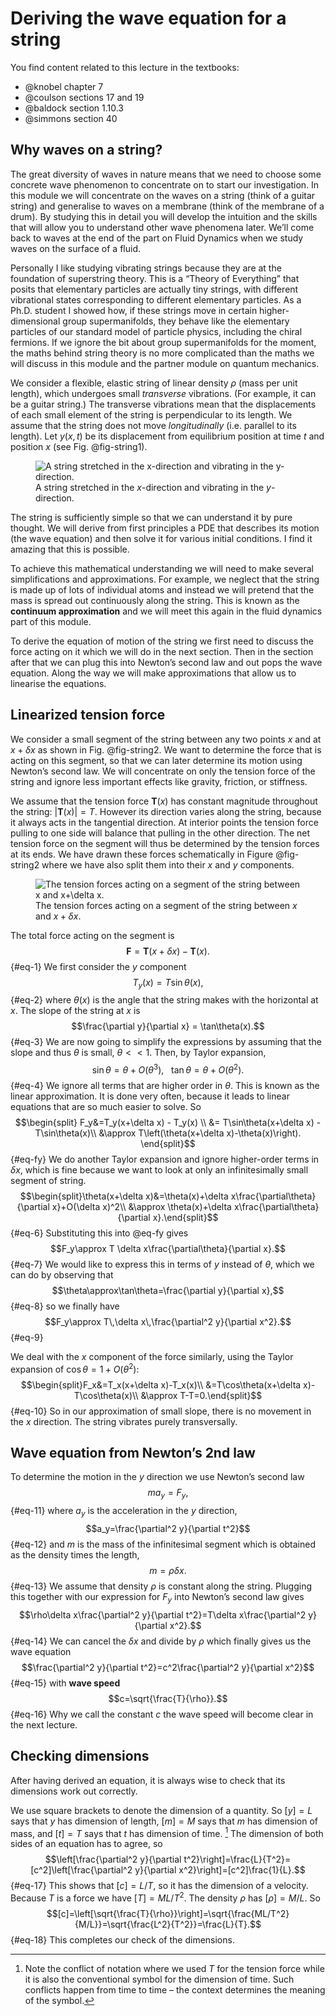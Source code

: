 # Deriving the wave equation for a string {#sec-1}

You find content related to this lecture in the textbooks:

- @knobel chapter 7
- @coulson sections 17 and 19
- @baldock section 1.10.3
- @simmons section 40

## Why waves on a string?

The great diversity of waves in nature means that we need to choose some
concrete wave phenomenon to concentrate on to start our investigation. In this
module we will concentrate on the waves on a string (think of a guitar string)
and generalise to waves on a membrane (think of the membrane of a drum). By
studying this in detail you will develop the intuition and the skills that will
allow you to understand other wave phenomena later. We'll come back to waves at
the end of the part on Fluid Dynamics when we study waves on the surface of a
fluid.

Personally I like studying vibrating strings because they are at the foundation
of superstring theory. This is a "Theory of Everything" that posits that
elementary particles are actually tiny strings, with different vibrational
states corresponding to different elementary particles. As a Ph.D. student I
showed how, if these strings  move in certain higher-dimensional group
supermanifolds, they behave like the elementary particles of our standard model
of particle physics, including the chiral fermions. If we ignore the bit about
group supermanifolds for the moment, the maths behind string theory is no more
complicated than the maths we will discuss in this module and the partner module
on quantum mechanics.

We consider a flexible, elastic string of linear density $\rho$ (mass per unit length), which undergoes small _transverse_
vibrations. (For example, it can be a guitar string.) The transverse vibrations
mean that the displacements of each small element of the string is perpendicular to its length.
We assume that the string does not move _longitudinally_ (i.e. parallel to its length).
Let $y(x, t)$ be its displacement from equilibrium
position at time $t$ and position $x$ (see Fig. @fig-string1). 

![A string stretched in the $x$-direction and vibrating in the $y$-direction.](string1.png){#fig-string1}

The string is sufficiently simple so that we can understand it by pure thought. We
will derive from first principles a PDE that describes its motion (the wave
equation) and then solve it for various initial conditions. I find it amazing
that this is possible.

To achieve this mathematical understanding we will need to make several 
simplifications and approximations. For example, we neglect that the string is
made up of lots of individual atoms and instead we will pretend that the mass
is spread out continuously along the string. This is known as the __continuum
approximation__ and we will meet this again in the fluid dynamics part of this module.

To derive the equation of motion of the string we first need to discuss the
force acting on it which we will do in the next section. Then in the section
after that we can plug this into Newton's second law and out pops the wave
equation. Along the way we will make approximations that allow us to linearise
the equations.


## Linearized tension force {#sec-1.1}

We consider a small segment of the string between any two
points $x$ and at $x+\delta x$ as shown in Fig. @fig-string2. 
We want to determine the force that is acting on this segment, so that
we can later determine its motion using Newton's second law.
We will concentrate on only the tension force of the string and ignore
less important effects like gravity, friction, or stiffness. 

We assume that the tension force $\boldsymbol{T}(x)$ has constant magnitude
throughout the string: $|\boldsymbol{T}(x)|=T$. However its direction varies
along the string, because it always acts in the tangential direction. At
interior points the tension force pulling to one side will balance that pulling
in the other direction. The net tension force on the segment will thus be
determined by the tension forces at its ends. We have drawn these forces
schematically in Figure @fig-string2 where we have also split them into their
$x$ and $y$ components.

![The tension forces acting on a segment of the string between $x$ and $x+\delta x$.](string2.png){#fig-string2}

The total force acting on the segment is
$$\boldsymbol{F} = \boldsymbol{T}(x+\delta x)-\boldsymbol{T}(x).$${#eq-1}
We first consider the $y$ component
$$T_y(x) = T\sin\theta(x),$${#eq-2}
where $\theta(x)$ is the angle that the string makes with the horizontal at $x$.
The slope of the string at $x$ is
$$\frac{\partial y}{\partial x} = \tan\theta(x).$${#eq-3}
We are now going to simplify the expressions by assuming that the slope and thus
$\theta$ is small, $\theta<<1$. Then, by Taylor expansion,
$$\sin\theta = \theta + O(\theta^3), ~~~\tan\theta = \theta + O(\theta^2).$${#eq-4}
We ignore all terms that are higher order in $\theta$. This is known as the
linear approximation. It is done very often, because it leads to linear
equations that are so much easier to solve. So
$$\begin{split}
F_y&=T_y(x+\delta x) - T_y(x) \\
&= T\sin\theta(x+\delta x) -T\sin\theta(x)\\
&\approx T\left(\theta(x+\delta x)-\theta(x)\right).
\end{split}$$ {#eq-fy}
We do another Taylor expansion and ignore higher-order terms in $\delta x$,
which is fine because we want to look at only an infinitesimally small segment
of string.
$$\begin{split}\theta(x+\delta x)&=\theta(x)+\delta x\frac{\partial\theta}{\partial x}+O(\delta x)^2\\
&\approx \theta(x)+\delta x\frac{\partial\theta}{\partial x}.\end{split}$${#eq-6}
Substituting this into @eq-fy gives
$$F_y\approx T \delta x\frac{\partial\theta}{\partial x}.$${#eq-7}
We would like to express this in terms of $y$ instead of $\theta$, which we can do by observing that
$$\theta\approx\tan\theta=\frac{\partial y}{\partial x},$${#eq-8}
so we finally have
$$F_y\approx T\,\delta x\,\frac{\partial^2 y}{\partial x^2}.$${#eq-9}

We deal with the $x$ component of the force similarly, using the Taylor expansion of $\cos\theta=1+O(\theta^2)$:
$$\begin{split}F_x&=T_x(x+\delta x)-T_x(x)\\
&=T\cos\theta(x+\delta x)-T\cos\theta(x)\\
&\approx T-T=0.\end{split}$${#eq-10}
So in our approximation of small slope, there is no movement in the $x$ direction. The string vibrates purely
transversally.

## Wave equation from Newton's 2nd law

To determine the motion in the $y$ direction we use Newton's second law
$$m a_y = F_y,$${#eq-11}
where $a_y$ is the acceleration in the $y$ direction,
$$a_y=\frac{\partial^2 y}{\partial t^2}$${#eq-12}
and  $m$ is the mass of the infinitesimal segment which is obtained as the density times the length,
$$m=\rho \delta x.$${#eq-13}
We assume that density $\rho$ is constant along the string.
Plugging this together with our expression for $F_y$ into Newton's second law gives
$$\rho\delta x\frac{\partial^2 y}{\partial t^2}=T\delta x\frac{\partial^2 y}{\partial x^2}.$${#eq-14}
We can cancel the $\delta x$ and divide by $\rho$ which finally gives us the wave equation
$$\frac{\partial^2 y}{\partial t^2}=c^2\frac{\partial^2 y}{\partial x^2}$${#eq-15}
with __wave speed__
$$c=\sqrt{\frac{T}{\rho}}.$${#eq-16}
Why we call the constant $c$ the wave speed will become clear in the next lecture.

## Checking dimensions

After having derived an equation, it is always wise to check that its dimensions work out correctly.

We use square brackets to denote the dimension of a quantity. So $[y]=L$ says
that $y$ has dimension of length, $[m]=M$ says that $m$ has dimension of mass,
and $[t]=T$ says that $t$ has dimension of time.
^[Note the conflict of notation where we used $T$ for the tension force while it
is also the conventional symbol for the dimension of time. Such conflicts happen
from time to time -- the context determines the meaning of the symbol.]
The dimension of both sides of an equation has to agree, so
$$\left[\frac{\partial^2 y}{\partial t^2}\right]=\frac{L}{T^2}=[c^2]\left[\frac{\partial^2 y}{\partial x^2}\right]=[c^2]\frac{1}{L}.$${#eq-17}
This shows that $[c]=L/T$, so it has the dimension of a velocity. Because $T$ is
a force we have $[T]=ML/T^2$. The density $\rho$ has $[\rho]=M/L$. So
$$[c]=\left[\sqrt{\frac{T}{\rho}}\right]=\sqrt{\frac{ML/T^2}{M/L}}=\sqrt{\frac{L^2}{T^2}}=\frac{L}{T}.$${#eq-18}
This completes our check of the dimensions.
